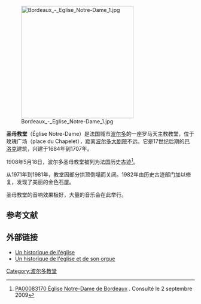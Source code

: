 [[Image:Bordeaux_-_Eglise_Notre-Dame_1.jpg|300px]]

'''圣母教堂'''（Église Notre-Dame）是法国城市[[波尔多|波尔多]]的一座罗马天主教教堂，位于玫瑰广场（place du Chapelet），距离[[波尔多大剧院|波尔多大剧院]]不远。它是17世纪后期的[[巴洛克|巴洛克]]建筑，兴建于1684年到1707年。

1908年5月18日，波尔多圣母教堂被列为法国历史古迹<ref>[http://www.culture.gouv.fr/public/mistral/merimee_fr?ACTION=CHERCHER&FIELD_1=REF&VALUE_1=PA00083170 PA00083170 Église Notre-Dame de Bordeaux] {{Wayback|url=http://www.culture.gouv.fr/public/mistral/merimee_fr?ACTION=CHERCHER&FIELD_1=REF&VALUE_1=PA00083170 |date=20190407215813 }}. Consulté le 2 septembre 2009</ref>。

从1971年到1981年，教堂因部分拱顶倒塌而关闭。1982年由历史古迹部门加以修复，发现了美丽的金色石屋。

圣母教堂的音响效果极好，大量的音乐会在此举行。

==参考文献==
<references />
{{commons-inline|Category:Église Notre-Dame de Bordeaux}}

==外部链接==
*[https://web.archive.org/web/20081115103808/http://fsspbordeaux.free.fr/Chroniques/Historiques/EgliseND.htm Un historique de l'église]
*[http://www.uquebec.ca/musique/orgues/france/bordeauxnd.html Un historique de l'église et de son orgue] {{Wayback|url=http://www.uquebec.ca/musique/orgues/france/bordeauxnd.html |date=20071215082042 }}

[[Category:波尔多教堂|Category:波尔多教堂]]
